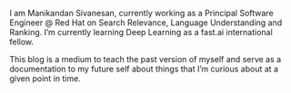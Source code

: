 I am Manikandan Sivanesan, currently working as a Principal Software Engineer @ Red Hat on Search Relevance, Language Understanding and Ranking. I’m currently learning Deep Learning as a fast.ai international fellow.

This blog is a medium to teach the past version of myself and serve as a documentation to my future self about things that I'm curious about at a given point in time.  
